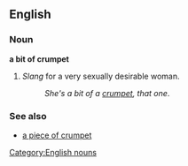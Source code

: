==English==

===Noun===
'''a bit of crumpet'''

# ''Slang'' for a very sexually desirable woman.
#: ''She's a bit of a [[crumpet]], that one''.

===See also===
* [[a piece of crumpet]]

[[Category:English nouns]]